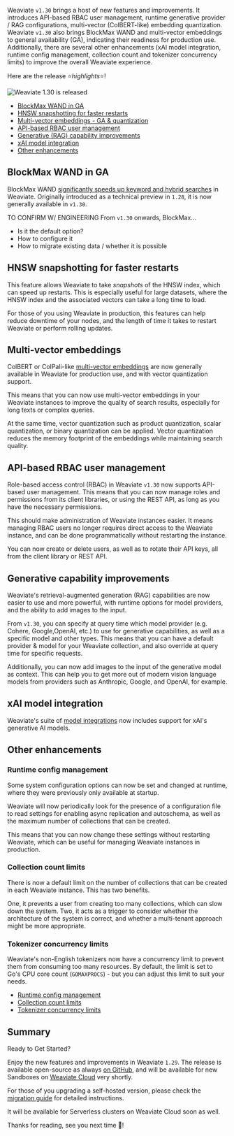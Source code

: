 Weaviate `v1.30` brings a host of new features and improvements. It introduces API-based RBAC user management, runtime generative provider / RAG configurations, multi-vector (ColBERT-like) embedding quantization. Weaviate `v1.30` also brings BlockMax WAND and multi-vector embeddings to general availability (GA), indicating their readiness for production use. Additionally, there are several other enhancements (xAI model integration, runtime config management, collection count and tokenizer concurrency limits) to improve the overall Weaviate experience.

Here are the release ⭐️*highlights*⭐️!

![Weaviate 1.30 is released](./img/hero.png)

- [BlockMax WAND in GA](#blockmax-wand-in-ga)
- [HNSW snapshotting for faster restarts](#hnsw-snapshotting-for-faster-restarts)
- [Multi-vector embeddings - GA & quantization](#multi-vector-embeddings)
- [API-based RBAC user management](#api-based-rbac-user-management)
- [Generative (RAG) capability improvements](#generative-capability-improvements)
- [xAI model integration](#xai-model-integration)
- [Other enhancements](#other-enhancements)

## BlockMax WAND in GA

BlockMax WAND [significantly speeds up keyword and hybrid searches](/developers/weaviate/concepts/indexing.md#blockmax-wand-algorithm) in Weaviate. Originally introduced as a technical preview in `1.28`, it is now generally available in `v1.30`.

TO CONFIRM W/ ENGINEERING
From `v1.30` onwards, BlockMax...
- Is it the default option?
- How to configure it
- How to migrate existing data / whether it is possible

## HNSW snapshotting for faster restarts

This feature allows Weaviate to take *snapshots* of the HNSW index, which can speed up restarts. This is especially useful for large datasets, where the HNSW index and the associated vectors can take a long time to load.

For those of you using Weaviate in production, this features can help reduce downtime of your nodes, and the length of time it takes to restart Weaviate or perform rolling updates.

## Multi-vector embeddings

ColBERT or ColPali-like [multi-vector embeddings](/developers/weaviate/tutorials/multi-vector-embeddings.md) are now generally available in Weaviate for production use, and with vector quantization support.

This means that you can now use multi-vector embeddings in your Weaviate instances to improve the quality of search results, especially for long texts or complex queries.

At the same time, vector quantization such as product quantization, scalar quantization, or binary quantization can be applied. Vector quantization reduces the memory footprint of the embeddings while maintaining search quality.

## API-based RBAC user management

Role-based access control (RBAC) in Weaviate `v1.30` now supports API-based user management. This means that you can now manage roles and permissions from its client libraries, or using the REST API, as long as you have the necessary permissions.

This should make administration of Weaviate instances easier. It means managing RBAC users no longer requires direct access to the Weaviate instance, and can be done programmatically without restarting the instance.

You can now create or delete users, as well as to rotate their API keys, all from the client library or REST API.

## Generative capability improvements

Weaviate's retrieval-augmented generation (RAG) capabilities are now easier to use and more powerful, with runtime options for model providers, and the ability to add images to the input.

From `v1.30`, you can specify at query time which model provider (e.g. Cohere, Google,OpenAI, etc.) to use for generative capabilities, as well as a specific model and other types. This means that you can have a default provider & model for your Weaviate collection, and also override at query time for specific requests.

Additionally, you can now add images to the input of the generative model as context. This can help you to get more out of modern vision language models from providers such as Anthropic, Google, and OpenAI, for example.

## xAI model integration

Weaviate's suite of [model integrations](/developers/weaviate/model-providers/) now includes support for xAI's generative AI models.

## Other enhancements

### Runtime config management

Some system configuration options can now be set and changed at runtime, where they were previously only available at startup.

Weaviate will now periodically look for the presence of a configuration file to read settings for enabling async replication and autoschema, as well as the maximum number of collections that can be created.

This means that you can now change these settings without restarting Weaviate, which can be useful for managing Weaviate instances in production.

### Collection count limits

There is now a default limit on the number of collections that can be created in each Weaviate instance. This has two benefits.

One, it prevents a user from creating too many collections, which can slow down the system. Two, it acts as a trigger to consider whether the architecture of the system is correct, and whether a multi-tenant approach might be more appropriate.

### Tokenizer concurrency limits

Weaviate's non-English tokenizers now have a concurrency limit to prevent them from consuming too many resources. By default, the limit is set to Go's CPU core count (`GOMAXPROCS`) - but you can adjust this limit to suit your needs.

- [Runtime config management](#runtime-config-management)
- [Collection count limits](#collection-count-limits)
- [Tokenizer concurrency limits](#tokenizer-concurrency-limits)


## Summary

Ready to Get Started?

Enjoy the new features and improvements in Weaviate `1.29`. The release is available open-source as always [on GitHub](https://github.com/weaviate/weaviate/releases/tag/v1.28.0), and will be available for new Sandboxes on [Weaviate Cloud](https://console.weaviate.cloud/) very shortly.

For those of you upgrading a self-hosted version, please check the [migration guide](/developers/weaviate/more-resources/migration#general-upgrade-instructions) for detailed instructions.

It will be available for Serverless clusters on Weaviate Cloud soon as well.

Thanks for reading, see you next time 👋!
